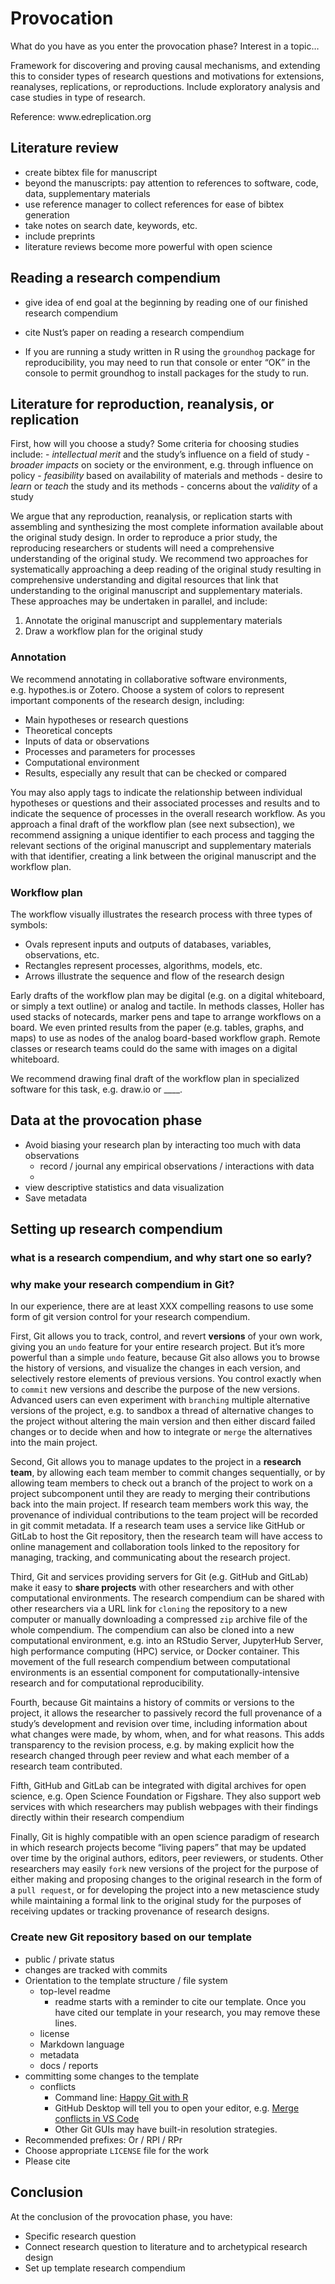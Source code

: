# Provocation

What do you have as you enter the provocation phase? Interest in a topic...

Framework for discovering and proving causal mechanisms, and extending this to consider types of research questions and motivations for extensions, reanalyses, replications, or reproductions.
Include exploratory analysis and case studies in type of research.

Reference: www.edreplication.org

## Literature review

- create bibtex file for manuscript
- beyond the manuscripts: pay attention to references to software, code, data, supplementary materials
- use reference manager to collect references for ease of bibtex generation
- take notes on search date, keywords, etc.
- include preprints
- literature reviews become more powerful with open science

## Reading a research compendium

- give idea of end goal at the beginning by reading one of our finished research compendium
- cite Nust's paper on reading a research compendium

- If you are running a study written in R using the `groundhog` package for reproducibility, you may need to run that console or enter "OK" in the console to permit groundhog to install packages for the study to run.

## Literature for reproduction, reanalysis, or replication

First, how will you choose a study?
Some criteria for choosing studies include:
- *intellectual merit* and the study's influence on a field of study
- *broader impacts* on society or the environment, e.g. through influence on policy
- *feasibility* based on availability of materials and methods
- desire to *learn* or *teach* the study and its methods
- concerns about the *validity* of a study

We argue that any reproduction, reanalysis, or replication starts with assembling and synthesizing the most complete information available about the original study design.
In order to reproduce a prior study, the reproducing researchers or students will need a comprehensive understanding of the original study.
We recommend two approaches for systematically approaching a deep reading of the original study resulting in comprehensive understanding and digital resources that link that understanding to the original manuscript and supplementary materials.
These approaches may be undertaken in parallel, and include:

1. Annotate the original manuscript and supplementary materials
2. Draw a workflow plan for the original study

### Annotation

We recommend annotating in collaborative software environments, e.g. hypothes.is or Zotero.
Choose a system of colors to represent important components of the research design, including:

- Main hypotheses or research questions
- Theoretical concepts
- Inputs of data or observations
- Processes and parameters for processes
- Computational environment
- Results, especially any result that can be checked or compared

You may also apply tags to indicate the relationship between individual hypotheses or questions and their associated processes and results and to indicate the sequence of processes in the overall research workflow.
As you approach a final draft of the workflow plan (see next subsection), we recommend assigning a unique identifier to each process and tagging the relevant sections of the original manuscript and supplementary materials with that identifier, creating a link between the original manuscript and the workflow plan.

### Workflow plan

The workflow visually illustrates the research process with three types of symbols:

- Ovals represent inputs and outputs of databases, variables, observations, etc.
- Rectangles represent processes, algorithms, models, etc.
- Arrows illustrate the sequence and flow of the research design

Early drafts of the workflow plan may be digital (e.g. on a digital whiteboard, or simply a text outline) or analog and tactile.
In methods classes, Holler has used stacks of notecards, marker pens and tape to arrange workflows on a board.
We even printed results from the paper (e.g. tables, graphs, and maps) to use as nodes of the analog board-based workflow graph.
Remote classes or research teams could do the same with images on a digital whiteboard.

We recommend drawing final draft of the workflow plan in specialized software for this task, e.g. draw.io or ____.

## Data at the provocation phase

- Avoid biasing your research plan by interacting too much with data observations
  - record / journal any empirical observations / interactions with data
  -
- view descriptive statistics and data visualization
- Save metadata

## Setting up research compendium

### what is a research compendium, and why start one so early?



### why make your research compendium in Git?

In our experience, there are at least XXX compelling reasons to use some form of git version control for your research compendium.

First, Git allows you to track, control, and revert **versions** of your own work, giving you an `undo` feature for your entire research project.
But it's more powerful than a simple `undo` feature, because Git also allows you to browse the history of versions, and visualize the changes in each version, and selectively restore elements of previous versions.
You control exactly when to `commit` new versions and describe the purpose of the new versions.
Advanced users can even experiment with `branching` multiple alternative versions of the project, e.g. to sandbox a thread of alternative changes to the project without altering the main version and then either discard failed changes or to decide when and how to integrate or `merge` the alternatives into the main project.

Second, Git allows you to manage updates to the project in a **research team**, by allowing each team member to commit changes sequentially, or by allowing team members to check out a branch of the project to work on a project subcomponent until they are ready to merging their contributions back into the main project.
If research team members work this way, the provenance of individual contributions to the team project will be recorded in git commit metadata.
If a research team uses a service like GitHub or GitLab to host the Git repository, then the research team will have access to online management and collaboration tools linked to the repository for managing, tracking, and communicating about the research project.

Third, Git and services providing servers for Git (e.g. GitHub and GitLab) make it easy to **share projects** with other researchers and with other computational environments.
The research compendium can be shared with other researchers via a URL link for `cloning` the repository to a new computer or manually downloading a compressed `zip` archive file of the whole compendium.
The compendium can also be cloned into a new computational environment, e.g. into an RStudio Server, JupyterHub Server, high performance computing (HPC) service, or Docker container.
This movement of the full research compendium between computational environments is an essential component for computationally-intensive research and for computational reproducibility.

Fourth, because Git maintains a history of commits or versions to the project, it allows the researcher to passively record the full provenance of a study's development and revision over time, including information about what changes were made, by whom, when, and for what reasons.
This adds transparency to the revision process, e.g. by making explicit how the research changed through peer review and what each member of a research team contributed.

Fifth, GitHub and GitLab can be integrated with digital archives for open science, e.g. Open Science Foundation or Figshare.
They also support web services with which researchers may publish webpages with their findings directly within their research compendium

Finally, Git is highly compatible with an open science paradigm of research in which research projects become "living papers" that may be updated over time by the original authors, editors, peer reviewers, or students.
Other researchers may easily `fork` new versions of the project for the purpose of either making and proposing changes to the original research in the form of a `pull request`, or for developing the project into a new metascience study while maintaining a formal link to the original study for the purposes of receiving updates or tracking provenance of research designs.

### Create new Git repository based on our template
  - public / private status
  - changes are tracked with commits
- Orientation to the template structure / file system
  - top-level readme
    - readme starts with a reminder to cite our template. Once you have cited our template in your research, you may remove these lines.
  - license
  - Markdown language
  - metadata
  - docs / reports
- committing some changes to the template
  - conflicts
    - Command line: [Happy Git with R](https://happygitwithr.com/git-branches.html#dealing-with-conflicts)
    - GitHub Desktop will tell you to open your editor, e.g. [Merge conflicts in VS Code](https://code.visualstudio.com/docs/sourcecontrol/overview#_merge-conflicts)
    - Other Git GUIs may have built-in resolution strategies.
- Recommended prefixes: Or / RPl / RPr
- Choose appropriate `LICENSE` file for the work
- Please cite

## Conclusion

At the conclusion of the provocation phase, you have:

- Specific research question
- Connect research question to literature and to archetypical research design
- Set up template research compendium
